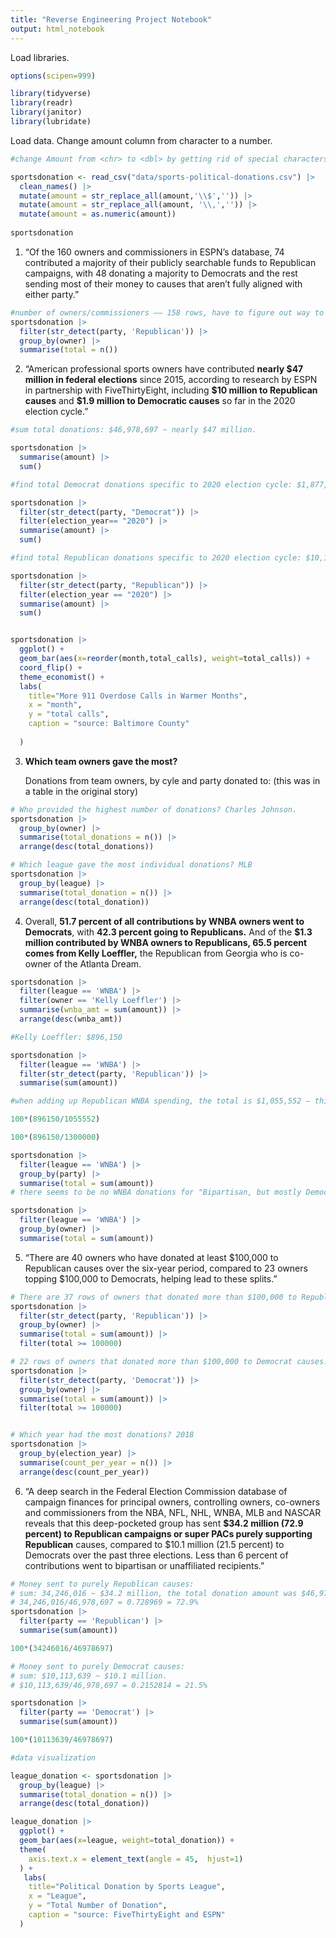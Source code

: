 ```yaml
---
title: "Reverse Engineering Project Notebook"
output: html_notebook
---
```


Load libraries.

```r
options(scipen=999)

library(tidyverse)
library(readr)
library(janitor)
library(lubridate)
```

Load data. Change amount column from character to a number.

```r

#change Amount from <chr> to <dbl> by getting rid of special characters

sportsdonation <- read_csv("data/sports-political-donations.csv") |>
  clean_names() |>
  mutate(amount = str_replace_all(amount,'\\$','')) |>
  mutate(amount = str_replace_all(amount, '\\,','')) |>
  mutate(amount = as.numeric(amount))
  
sportsdonation
```

1.  "Of the 160 owners and commissioners in ESPN's database, 74 contributed a majority of their publicly searchable funds to Republican campaigns, with 48 donating a majority to Democrats and the rest sending most of their money to causes that aren't fully aligned with either party."

```r

#number of owners/commissioners —— 158 rows, have to figure out way to get both owners and commisioners for the "more than 160 owners and commisioners" This might be because
sportsdonation |>
  filter(str_detect(party, 'Republican')) |>
  group_by(owner) |> 
  summarise(total = n())

```

2.  "American professional sports owners have contributed **nearly \$47 million in federal elections** since 2015, according to research by ESPN in partnership with FiveThirtyEight, including **\$10 million to Republican causes** and **\$1.9 million to Democratic causes** so far in the 2020 election cycle."

```r

#sum total donations: $46,978,697 ~ nearly $47 million.

sportsdonation |>
  summarise(amount) |>
  sum()

#find total Democrat donations specific to 2020 election cycle: $1,877,133 ~ $1.9 million.

sportsdonation |>
  filter(str_detect(party, "Democrat")) |>
  filter(election_year== "2020") |>
  summarise(amount) |>
  sum()

#find total Republican donations specific to 2020 election cycle: $10,111,284 ~ $10 million.

sportsdonation |>
  filter(str_detect(party, "Republican")) |>
  filter(election_year == "2020") |>
  summarise(amount) |>
  sum()


sportsdonation |>
  ggplot() +
  geom_bar(aes(x=reorder(month,total_calls), weight=total_calls)) +
  coord_flip() + 
  theme_economist() +
  labs(
    title="More 911 Overdose Calls in Warmer Months",
    x = "month",
    y = "total calls",
    caption = "source: Baltimore County"
    
  )

```

3.  **Which team owners gave the most?**

    Donations from team owners, by cyle and party donated to: (this was in a table in the original story)

```r

# Who provided the highest number of donations? Charles Johnson.
sportsdonation |>
  group_by(owner) |>
  summarise(total_donations = n()) |>
  arrange(desc(total_donations))

# Which league gave the most individual donations? MLB
sportsdonation |>
  group_by(league) |>
  summarise(total_donation = n()) |>
  arrange(desc(total_donation))

```

4.  Overall, **51.7 percent of all contributions by WNBA owners went to Democrats**, with **42.3 percent going to Republicans.** And of the **\$1.3 million contributed by WNBA owners to Republicans, 65.5 percent comes from Kelly Loeffler,** the Republican from Georgia who is co-owner of the Atlanta Dream.

```r


sportsdonation |>
  filter(league == 'WNBA') |>
  filter(owner == 'Kelly Loeffler') |>
  summarise(wnba_amt = sum(amount)) |>
  arrange(desc(wnba_amt))

#Kelly Loeffler: $896,150

sportsdonation |>
  filter(league == 'WNBA') |>
  filter(str_detect(party, 'Republican')) |>
  summarise(sum(amount))

#when adding up Republican WNBA spending, the total is $1,055,552 — this is not $1.3m, have to figure out why. We are not sure what the discrepancy is here, but we 

100*(896150/1055552)

100*(896150/1300000)

sportsdonation |>
  filter(league == 'WNBA') |>
  group_by(party) |>
  summarise(total = sum(amount))
# there seems to be no WNBA donations for "Bipartisan, but mostly Democrat." 

sportsdonation |>
  filter(league == 'WNBA') |>
  group_by(owner) |>
  summarise(total = sum(amount))

```

5.  "There are 40 owners who have donated at least \$100,000 to Republican causes over the six-year period, compared to 23 owners topping \$100,000 to Democrats, helping lead to these splits."

```r

# There are 37 rows of owners that donated more than $100,000 to Republican causes.
sportsdonation |>
  filter(str_detect(party, 'Republican')) |>
  group_by(owner) |>
  summarise(total = sum(amount)) |>
  filter(total >= 100000)

# 22 rows of owners that donated more than $100,000 to Democrat causes.
sportsdonation |>
  filter(str_detect(party, 'Democrat')) |>
  group_by(owner) |>
  summarise(total = sum(amount)) |>
  filter(total >= 100000)


# Which year had the most donations? 2018
sportsdonation |>
  group_by(election_year) |>
  summarise(count_per_year = n()) |>
  arrange(desc(count_per_year))

```

6.  "A deep search in the Federal Election Commission database of campaign finances for principal owners, controlling owners, co-owners and commissioners from the NBA, NFL, NHL, WNBA, MLB and NASCAR reveals that this deep-pocketed group has sent **\$34.2 million (72.9 percent) to Republican campaigns or super PACs purely supporting Republican** causes, compared to \$10.1 million (21.5 percent) to Democrats over the past three elections. Less than 6 percent of contributions went to bipartisan or unaffiliated recipients."

```r

# Money sent to purely Republican causes: 
# sum: 34,246,016 ~ $34.2 million, the total donation amount was $46,978,697
# 34,246,016/46,978,697 = 0.728969 = 72.9%
sportsdonation |>
  filter(party == 'Republican') |>
  summarise(sum(amount))

100*(34246016/46978697)

# Money sent to purely Democrat causes:
# sum: $10,113,639 ~ $10.1 million.
# $10,113,639/46,978,697 = 0.2152814 = 21.5%

sportsdonation |>
  filter(party == 'Democrat') |>
  summarise(sum(amount))

100*(10113639/46978697)
```

```r

#data visualization

league_donation <- sportsdonation |>
  group_by(league) |>
  summarise(total_donation = n()) |>
  arrange(desc(total_donation))

league_donation |>
  ggplot() +
  geom_bar(aes(x=league, weight=total_donation)) +
  theme(
    axis.text.x = element_text(angle = 45,  hjust=1)
  ) +
   labs(
    title="Political Donation by Sports League",
    x = "League",
    y = "Total Number of Donation",
    caption = "source: FiveThirtyEight and ESPN"
  ) 



```
